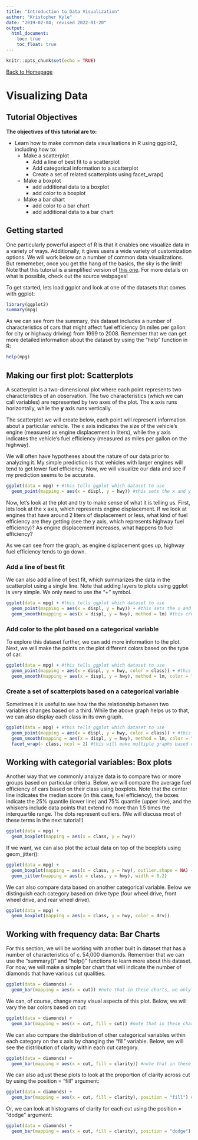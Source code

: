 ```yaml
---
title: "Introduction to Data Visualization"
author: "Kristopher Kyle"
date: "2019-02-04; revised 2022-01-20"
output:
  html_document:
    toc: true
    toc_float: true
---
```


```r
knitr::opts_chunk$set(echo = TRUE)
```
[Back to Homepage](https://kristopherkyle.github.io/IntroQuantALRM/)

# Visualizing Data

## Tutorial Objectives
**The objectives of this tutorial are to:**

- Learn how to make common data visualisations in R using ggplot2, including how to:
  - Make a scatterplot
    - Add a line of best fit to a scatterplot
    - Add categorical information to a scatterplot
    - Create a set of related scatterplots using facet_wrap()
  - Make a boxplot
    - add additional data to a boxplot
    - add color to a boxplot
  - Make a bar chart
    - add color to a bar chart
    - add additional data to a bar chart

## Getting started
One particularly powerful aspect of R is that it enables one visualize data in a variety of ways. Additionally, it gives users a wide variety of customization options. We will work below on a number of common data visualizations. But rememeber, once you get the hang of the basics, the sky is the limit! Note that this tutorial is a simplified version of [this one](https://r4ds.had.co.nz/data-visualisation.html). For more details on what is possible, check out the source webpages!

To get started, lets load ggplot and look at one of the datasets that comes with ggplot:

```r
library(ggplot2)
summary(mpg)
```

As we can see from the summary, this dataset includes a number of characteristics of cars that might affect fuel efficiency (in miles per gallon for city or highway driving) from 1999 to 2008. Remember that we can get more detailed information about the dataset by using the "help" function in R:

```r
help(mpg)
```

## Making our first plot: Scatterplots
A scatterplot is a two-dimensional plot where each point represents two characteristics of an observation. The two characteristics (which we can call variables) are represented by two axes of the plot. The **x** axis runs horizontally, while the **y** axis runs vertically.

The scatterplot we will create below, each point will represent information about a particular vehicle. The x axis indicates the size of the vehicle's engine (measured as engine displacement in liters), while the y axis indicates the vehicle's fuel efficiency (measured as miles per gallon on the highway).

We will often have hypotheses about the nature of our data prior to analyzing it. My simple prediction is that vehicles with larger engines will tend to get lower fuel efficiency. Now, we will visualize our data and see if my prediction seems to be accurate.


```r
ggplot(data = mpg) + #this tells ggplot which dataset to use
  geom_point(mapping = aes(x = displ, y = hwy)) #this sets the x and y axis and plots each data point
```

Now, let's look at the plot and try to make sense of what it is telling us. First, lets look at the x axis, which represents engine displacement. If we look at engines that have around 2 liters of displacement or less, what kind of fuel efficiency are they getting (see the y axis, which represents highway fuel efficiency)? As engine displacement increases, what happens to fuel efficiency?

As we can see from the graph, as engine displacement goes up, highway fuel efficiency tends to go down.

### Add a line of best fit
We can also add a line of best fit, which summarizes the data in the scatterplot using a single line. Note that adding layers to plots using ggplot is very simple. We only need to use the "+" symbol.

```r
ggplot(data = mpg) + #this tells ggplot which dataset to use
  geom_point(mapping = aes(x = displ, y = hwy)) + #this sets the x and y axis and plots each data point
  geom_smooth(mapping = aes(x = displ, y = hwy), method = lm) #this creates the line of best fit
```

### Add color to the plot based on a categorical variable
To explore this dataset further, we can add more information to the plot. Next, we will make the points on the plot different colors based on the type of car.

```r
ggplot(data = mpg) + #this tells ggplot which dataset to use
  geom_point(mapping = aes(x = displ, y = hwy, color = class)) + #this sets the x and y axis and plots each data point, "color" is used here to differ the color of the dots based on the class of car (suv, etc.)
  geom_smooth(mapping = aes(x = displ, y = hwy), method = lm, color = "black") #here, we set the color of the line explicitly to black
```

### Create a set of scatterplots based on a categorical variable
Sometimes it is useful to see how the the relationship between two variables changes based on a third. While the above graph helps us to that, we can also display each class in its own graph.

```r
ggplot(data = mpg) + #this tells ggplot which dataset to use
  geom_point(mapping = aes(x = displ, y = hwy, color = class)) + #this sets the x and y axis and plots each data point, "color" is used here to differ the color of the dots based on the class of car (suv, etc.)
  geom_smooth(mapping = aes(x = displ, y = hwy), method = lm, color = "black") + #here, we set the color of the line explicitly to black
  facet_wrap(~ class, ncol = 2) #this will make multiple graphs based on class. Note that ncol (number of columns) and nrow (number of rows) can be set explicitly (but don't have to be)
```

## Working with categorial variables: Box plots

Another way that we commonly analyze data is to compare two or more groups based on particular criteria. Below, we will compare the average fuel efficiency of cars based on their class using boxplots. Note that the center line indicates the median score (in this case, fuel efficiency), the boxes indicate the 25% quantile (lower line) and 75% quantile (upper line), and the whiskers include data points that extend no more than 1.5 times the interquartile range. The dots represent outliers. (We will discuss most of these terms in the next tutorial!)

```r
ggplot(data = mpg) + 
  geom_boxplot(mapping = aes(x = class, y = hwy))
```

If we want, we can also plot the actual data on top of the boxplots using geom_jitter():

```r
ggplot(data = mpg) + 
  geom_boxplot(mapping = aes(x = class, y = hwy), outlier.shape = NA) +
  geom_jitter(mapping = aes(x = class, y = hwy), width = 0.2)
```

We can also compare data based on another categorical variable. Below we distinguish each category based on drive type (four wheel drive, front wheel drive, and rear wheel drive).

```r
ggplot(data = mpg) + 
  geom_boxplot(mapping = aes(x = class, y = hwy, color = drv))
```

## Working with frequency data: Bar Charts

For this section, we will be working with another built in dataset that has a number of characteristics of c. 54,000 diamonds. Remember that we can use the "summary()" and "help()" functions to learn more about this dataset. For now, we will make a simple bar chart that will indicate the number of diamonds that have various cut qualities.

```r
ggplot(data = diamonds) + 
  geom_bar(mapping = aes(x = cut)) #note that in these charts, we only need to declare an x variable
```

We can, of course, change many visual aspects of this plot. Below, we will vary the bar colors based on cut:

```r
ggplot(data = diamonds) + 
  geom_bar(mapping = aes(x = cut, fill = cut)) #note that in these charts, we only need to declare an x variable
```

We can also compare the distribution of other categorical variables within each category on the x axis by changing the "fill" variable. Below, we will see the distribution of clarity within each cut category.

```r
ggplot(data = diamonds) + 
  geom_bar(mapping = aes(x = cut, fill = clarity)) #note that in these charts, we only need to declare an x variable
```

We can also adjust these plots to look at the proportion of clarity across cut by using the position = "fill" argument:

```r
ggplot(data = diamonds) + 
  geom_bar(mapping = aes(x = cut, fill = clarity), position = "fill") #note that in these charts, we only need to declare an x variable
```

Or, we can look at histograms of clarity for each cut using the position = "dodge" argument:

```r
ggplot(data = diamonds) + 
  geom_bar(mapping = aes(x = cut, fill = clarity), position = "dodge") #note that in these charts, we only need to declare an x variable
```

